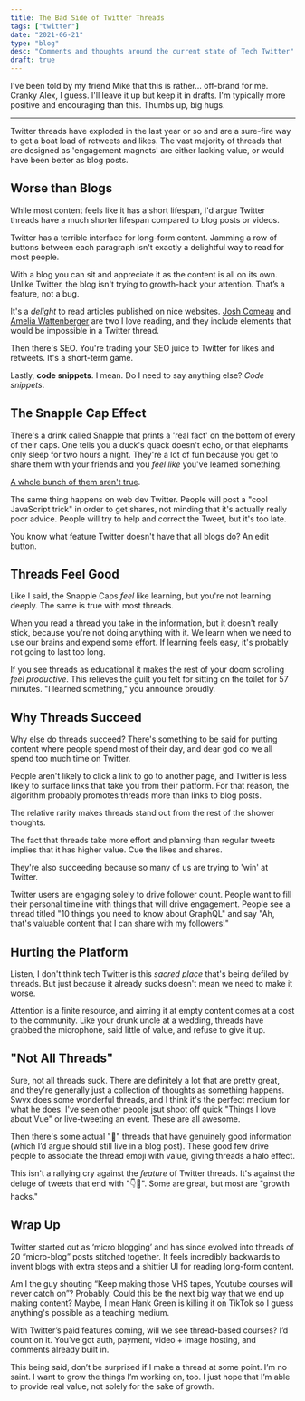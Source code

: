 ```yaml
---
title: The Bad Side of Twitter Threads
tags: ["twitter"]
date: "2021-06-21"
type: "blog"
desc: "Comments and thoughts around the current state of Tech Twitter"
draft: true
---
```


I've been told by my friend Mike that this is rather... off-brand for me. Cranky Alex, I guess. I'll leave it up but keep it in drafts. I'm typically more positive and encouraging than this. Thumbs up, big hugs.

---

Twitter threads have exploded in the last year or so and are a sure-fire way to get a boat load of retweets and likes. The vast majority of threads that are designed as 'engagement magnets' are either lacking value, or would have been better as blog posts.

## Worse than Blogs

While most content feels like it has a short lifespan, I'd argue Twitter threads have a much shorter lifespan compared to blog posts or videos.

Twitter has a terrible interface for long-form content. Jamming a row of buttons between each paragraph isn't exactly a delightful way to read for most people.

With a blog you can sit and appreciate it as the content is all on its own. Unlike Twitter, the blog isn't trying to growth-hack your attention. That’s a feature, not a bug.

It's a _delight_ to read articles published on nice websites. [Josh Comeau](https://www.joshwcomeau.com/) and [Amelia Wattenberger](https://wattenberger.com/) are two I love reading, and they include elements that would be impossible in a Twitter thread.

Then there's SEO. You're trading your SEO juice to Twitter for likes and retweets. It's a short-term game.

Lastly, **code snippets**. I mean. Do I need to say anything else? _Code snippets_.

## The Snapple Cap Effect

There's a drink called Snapple that prints a 'real fact' on the bottom of every of their caps. One tells you a duck's quack doesn't echo, or that elephants only sleep for two hours a night. They're a lot of fun because you get to share them with your friends and you _feel like_ you've learned something.

[A whole bunch of them aren't true](https://www.theatlantic.com/technology/archive/2013/10/we-fact-checked-snapples-real-facts/280512/).

The same thing happens on web dev Twitter. People will post a "cool JavaScript trick" in order to get shares, not minding that it's actually really poor advice. People will try to help and correct the Tweet, but it's too late.

You know what feature Twitter doesn't have that all blogs do? An edit button.

## Threads Feel Good

Like I said, the Snapple Caps _feel_ like learning, but you're not learning deeply. The same is true with most threads.

When you read a thread you take in the information, but it doesn't really stick, because you're not doing anything with it. We learn when we need to use our brains and expend some effort. If learning feels easy, it's probably not going to last too long.

If you see threads as educational it makes the rest of your doom scrolling _feel productive_. This relieves the guilt you felt for sitting on the toilet for 57 minutes. "I learned something," you announce proudly.

## Why Threads Succeed

Why else do threads succeed? There's something to be said for putting content where people spend most of their day, and dear god do we all spend too much time on Twitter.

People aren't likely to click a link to go to another page, and Twitter is less likely to surface links that take you from their platform. For that reason, the algorithm probably promotes threads more than links to blog posts.

The relative rarity makes threads stand out from the rest of the shower thoughts.

The fact that threads take more effort and planning than regular tweets implies that it has higher value. Cue the likes and shares.

They're also succeeding because so many of us are trying to 'win' at Twitter.

Twitter users are engaging solely to drive follower count. People want to fill their personal timeline with things that will drive engagement. People see a thread titled "10 things you need to know about GraphQL" and say "Ah, that's valuable content that I can share with my followers!"

## Hurting the Platform

Listen, I don't think tech Twitter is this _sacred place_ that's being defiled by threads. But just because it already sucks doesn't mean we need to make it worse.

Attention is a finite resource, and aiming it at empty content comes at a cost to the community. Like your drunk uncle at a wedding, threads have grabbed the microphone, said little of value, and refuse to give it up.

## "Not All Threads"

Sure, not all threads suck. There are definitely a lot that are pretty great, and they're generally just a collection of thoughts as something happens. Swyx does some wonderful threads, and I think it's the perfect medium for what he does. I've seen other people jsut shoot off quick "Things I love about Vue" or live-tweeting an event. These are all awesome.

Then there's some actual "🧵" threads that have genuinely good information (which I’d argue should still live in a blog post). These good few drive people to associate the thread emoji with value, giving threads a halo effect.

This isn't a rallying cry against the _feature_ of Twitter threads. It's against the deluge of tweets that end with "👇🧵". Some are great, but most are "growth hacks."

## Wrap Up

Twitter started out as ‘micro blogging’ and has since evolved into threads of 20 “micro-blog” posts stitched together. It feels incredibly backwards to invent blogs with extra steps and a shittier UI for reading long-form content.

Am I the guy shouting “Keep making those VHS tapes, Youtube courses will never catch on”? Probably. Could this be the next big way that we end up making content? Maybe, I mean Hank Green is killing it on TikTok so I guess anything's possible as a teaching medium.

With Twitter’s paid features coming, will we see thread-based courses? I’d count on it. You’ve got auth, payment, video + image hosting, and comments already built in.

This being said, don’t be surprised if I make a thread at some point. I’m no saint. I want to grow the things I’m working on, too. I just hope that I’m able to provide real value, not solely for the sake of growth.
